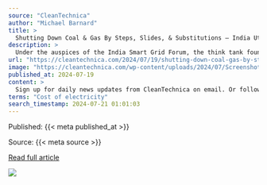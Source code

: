 ```yaml
---
source: "CleanTechnica"
author: "Michael Barnard"
title: >
  Shutting Down Coal & Gas By Steps, Slides, & Substitutions – India Utilities Seminar Transcript & Slides
description: >
  Under the auspices of the India Smart Grid Forum, the think tank founded as an umbrella organization over India’s 28 state utilities to provide thought leadership, share leading practices, and bring international insights to India, I’m delivering bi-weekly we…
url: "https://cleantechnica.com/2024/07/19/shutting-down-coal-gas-by-steps-slides-substitutions-india-utilities-seminar-transcript-slides/"
image: "https://cleantechnica.com/wp-content/uploads/2024/07/Screenshot-2024-07-19-at-8.14.35 AM-800x449.png"
published_at: 2024-07-19
content: >
  Sign up for daily news updates from CleanTechnica on email. Or follow us on Google News!  Under the auspices of the India Smart Grid Forum, the think tank founded as an umbrella organization over Ind… [+45460 chars]
terms: "Cost of electricity"
search_timestamp: 2024-07-21 01:01:03
---
```



Published: {{< meta published_at >}}


Source: {{< meta source >}}


[Read full article]({{< meta url >}}){target='_blank'}



![](`r rmarkdown::metadata$image[1]`)
